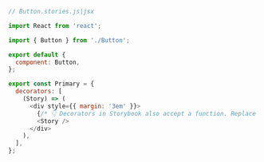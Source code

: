 ```js
// Button.stories.js|jsx

import React from 'react';

import { Button } from './Button';

export default {
  component: Button,
};

export const Primary = {
  decorators: [
    (Story) => (
      <div style={{ margin: '3em' }}>
        {/* 👇 Decorators in Storybook also accept a function. Replace <Story/> with Story() to enable it  */}
        <Story />
      </div>
    ),
  ],
};
```
